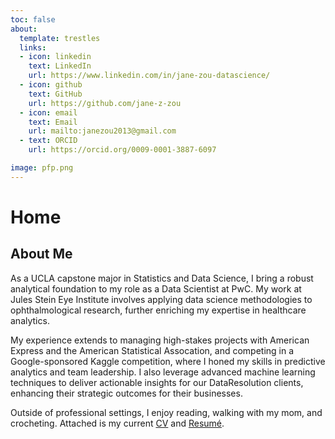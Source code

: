 ```yaml
---
toc: false
about: 
  template: trestles
  links: 
  - icon: linkedin
    text: LinkedIn
    url: https://www.linkedin.com/in/jane-zou-datascience/
  - icon: github
    text: GitHub
    url: https://github.com/jane-z-zou
  - icon: email
    text: Email
    url: mailto:janezou2013@gmail.com
  - text: ORCID 
    url: https://orcid.org/0009-0001-3887-6097

image: pfp.png
---
```


# Home

## About Me

As a UCLA capstone major in Statistics and Data Science, I bring a robust analytical foundation to my role as a Data Scientist at PwC. My work at Jules Stein Eye Institute involves applying data science methodologies to ophthalmological research, further enriching my expertise in healthcare analytics.

My experience extends to managing high-stakes projects with American Express and the American Statistical Assocation, and competing in a Google-sponsored Kaggle competition, where I honed my skills in predictive analytics and team leadership. I also leverage advanced machine learning techniques to deliver actionable insights for our DataResolution clients, enhancing their strategic outcomes for their businesses.

Outside of professional settings, I enjoy reading, walking with my mom, and crocheting. Attached is my current [CV](/DOCS/CV.pdf "CV") and [Resumé](/DOCS/Zou,Jane%20Resume.pdf "Zou,Jane Resume").
